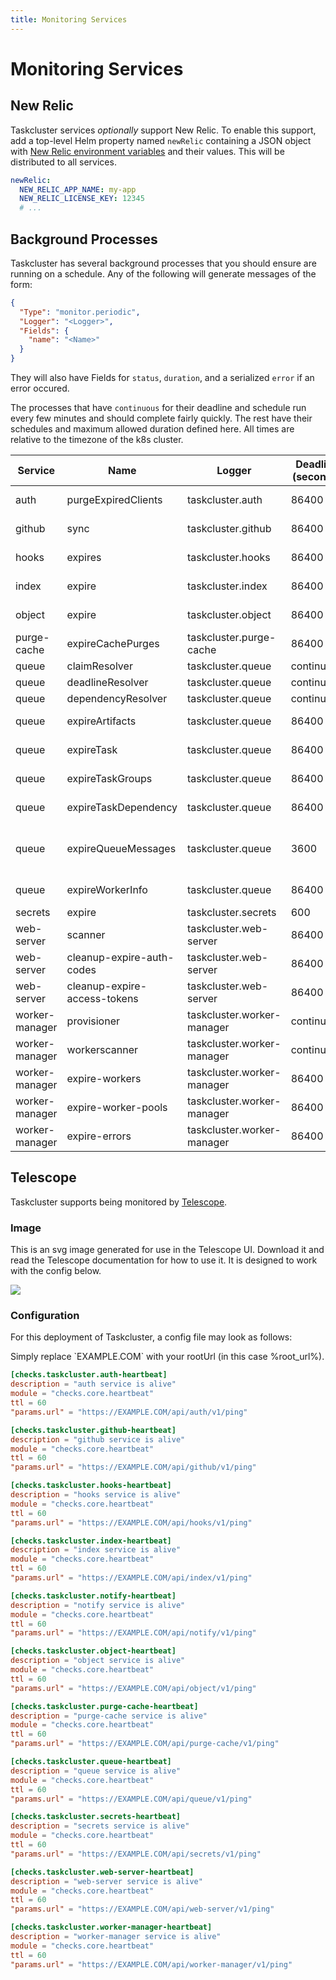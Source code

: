 ```yaml
---
title: Monitoring Services
---
```


# Monitoring Services

## New Relic

Taskcluster services *optionally* support New Relic.
To enable this support, add a top-level Helm property named `newRelic` containing a JSON object with [New Relic environment variables](https://docs.newrelic.com/docs/agents/nodejs-agent/installation-configuration/nodejs-agent-configuration) and their values.
This will be distributed to all services.

```yaml
newRelic:
  NEW_RELIC_APP_NAME: my-app
  NEW_RELIC_LICENSE_KEY: 12345
  # ...
```

## Background Processes

Taskcluster has several background processes that you should ensure are running on a schedule. Any of the following will generate messages
of the form:

```json
{
  "Type": "monitor.periodic",
  "Logger": "<Logger>",
  "Fields": {
    "name": "<Name>"
  }
}
```

They will also have Fields for `status`, `duration`, and a serialized `error` if an error occured.

The processes that have `continuous` for their deadline and schedule run every few minutes and should complete fairly quickly. The rest
have their schedules and maximum allowed duration defined here. All times are relative to the timezone of the k8s cluster.

<!-- BEGIN MONITORING TABLE -->
| Service        | Name                         | Logger                     | Deadline (seconds) | Schedule                    |
| -------------- | ---------------------------- | -------------------------- | ------------------ | --------------------------- |
| auth           | purgeExpiredClients          | taskcluster.auth           | 86400              | At 12:00 AM                 |
| github         | sync                         | taskcluster.github         | 86400              | At 12:00 AM                 |
| hooks          | expires                      | taskcluster.hooks          | 86400              | At 12:10 AM                 |
| index          | expire                       | taskcluster.index          | 86400              | At 12:00 AM                 |
| object         | expire                       | taskcluster.object         | 86400              | At 12:00 AM                 |
| purge-cache    | expireCachePurges            | taskcluster.purge-cache    | 86400              | At 12:00 AM                 |
| queue          | claimResolver                | taskcluster.queue          | continuous         | continuous                  |
| queue          | deadlineResolver             | taskcluster.queue          | continuous         | continuous                  |
| queue          | dependencyResolver           | taskcluster.queue          | continuous         | continuous                  |
| queue          | expireArtifacts              | taskcluster.queue          | 86400              | At 12:00 AM                 |
| queue          | expireTask                   | taskcluster.queue          | 86400              | At 12:00 AM                 |
| queue          | expireTaskGroups             | taskcluster.queue          | 86400              | At 12:00 AM                 |
| queue          | expireTaskDependency         | taskcluster.queue          | 86400              | At 12:00 AM                 |
| queue          | expireQueueMessages          | taskcluster.queue          | 3600               | At 23 minutes past the hour |
| queue          | expireWorkerInfo             | taskcluster.queue          | 86400              | At 12:00 AM                 |
| secrets        | expire                       | taskcluster.secrets        | 600                | Every hour                  |
| web-server     | scanner                      | taskcluster.web-server     | 86400              | At 12:00 AM                 |
| web-server     | cleanup-expire-auth-codes    | taskcluster.web-server     | 86400              | At 12:00 AM                 |
| web-server     | cleanup-expire-access-tokens | taskcluster.web-server     | 86400              | At 12:00 AM                 |
| worker-manager | provisioner                  | taskcluster.worker-manager | continuous         | continuous                  |
| worker-manager | workerscanner                | taskcluster.worker-manager | continuous         | continuous                  |
| worker-manager | expire-workers               | taskcluster.worker-manager | 86400              | At 12:00 AM                 |
| worker-manager | expire-worker-pools          | taskcluster.worker-manager | 86400              | At 01:00 AM                 |
| worker-manager | expire-errors                | taskcluster.worker-manager | 86400              | At 12:10 AM                 |
<!-- END MONITORING TABLE -->

## Telescope

Taskcluster supports being monitored by [Telescope](https://github.com/mozilla-services/telescope).

### Image

This is an svg image generated for use in the Telescope UI. Download it and read the Telescope
documentation for how to use it. It is designed to work with the config below.

<Image src={telescopeDiagram} />

### Configuration

For this deployment of Taskcluster, a config file may look as follows:

<SiteSpecific>
Simply replace `EXAMPLE.COM` with your rootUrl (in this case %root_url%).
</SiteSpecific>

<!-- BEGIN POUCAVE CONFIG -->
```toml
[checks.taskcluster.auth-heartbeat]
description = "auth service is alive"
module = "checks.core.heartbeat"
ttl = 60
"params.url" = "https://EXAMPLE.COM/api/auth/v1/ping"

[checks.taskcluster.github-heartbeat]
description = "github service is alive"
module = "checks.core.heartbeat"
ttl = 60
"params.url" = "https://EXAMPLE.COM/api/github/v1/ping"

[checks.taskcluster.hooks-heartbeat]
description = "hooks service is alive"
module = "checks.core.heartbeat"
ttl = 60
"params.url" = "https://EXAMPLE.COM/api/hooks/v1/ping"

[checks.taskcluster.index-heartbeat]
description = "index service is alive"
module = "checks.core.heartbeat"
ttl = 60
"params.url" = "https://EXAMPLE.COM/api/index/v1/ping"

[checks.taskcluster.notify-heartbeat]
description = "notify service is alive"
module = "checks.core.heartbeat"
ttl = 60
"params.url" = "https://EXAMPLE.COM/api/notify/v1/ping"

[checks.taskcluster.object-heartbeat]
description = "object service is alive"
module = "checks.core.heartbeat"
ttl = 60
"params.url" = "https://EXAMPLE.COM/api/object/v1/ping"

[checks.taskcluster.purge-cache-heartbeat]
description = "purge-cache service is alive"
module = "checks.core.heartbeat"
ttl = 60
"params.url" = "https://EXAMPLE.COM/api/purge-cache/v1/ping"

[checks.taskcluster.queue-heartbeat]
description = "queue service is alive"
module = "checks.core.heartbeat"
ttl = 60
"params.url" = "https://EXAMPLE.COM/api/queue/v1/ping"

[checks.taskcluster.secrets-heartbeat]
description = "secrets service is alive"
module = "checks.core.heartbeat"
ttl = 60
"params.url" = "https://EXAMPLE.COM/api/secrets/v1/ping"

[checks.taskcluster.web-server-heartbeat]
description = "web-server service is alive"
module = "checks.core.heartbeat"
ttl = 60
"params.url" = "https://EXAMPLE.COM/api/web-server/v1/ping"

[checks.taskcluster.worker-manager-heartbeat]
description = "worker-manager service is alive"
module = "checks.core.heartbeat"
ttl = 60
"params.url" = "https://EXAMPLE.COM/api/worker-manager/v1/ping"

```
<!-- END POUCAVE CONFIG -->
